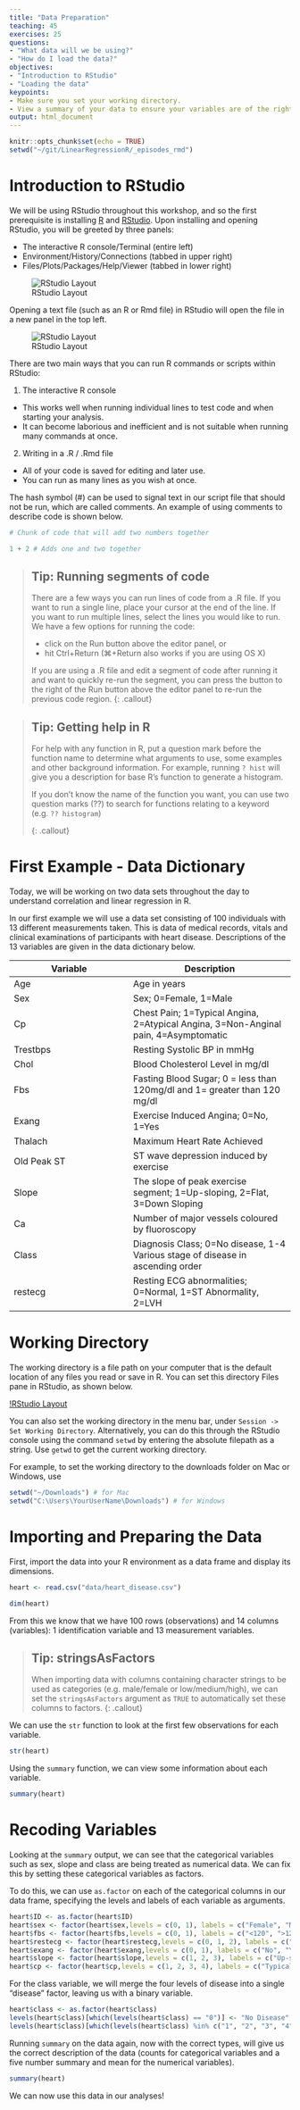 ```yaml
---
title: "Data Preparation"
teaching: 45
exercises: 25
questions:
- "What data will we be using?"
- "How do I load the data?"
objectives:
- "Introduction to RStudio"
- "Loading the data"
keypoints:
- Make sure you set your working directory.
- View a summary of your data to ensure your variables are of the right type.
output: html_document
---
```


<script type="text/javascript" id="MathJax-script" async
  src="https://cdn.jsdelivr.net/npm/mathjax@3/es5/tex-mml-chtml.js">
</script>


```r
knitr::opts_chunk$set(echo = TRUE)
setwd("~/git/LinearRegressionR/_episodes_rmd")
```

# Introduction to RStudio

We will be using RStudio throughout this workshop, and so the first prerequisite is installing [R](https://www.r-project.org/) and [RStudio](https://www.rstudio.com/products/rstudio/).
Upon installing and opening RStudio, you will be greeted by three panels:

* The interactive R console/Terminal (entire left)
* Environment/History/Connections (tabbed in upper right)
* Files/Plots/Packages/Help/Viewer (tabbed in lower right)

![RStudio Layout](../fig/01-fig1.png)

Opening a text file (such as an R or Rmd file) in RStudio will open the file in a new panel in the top left.

![RStudio Layout](../fig/01-fig2.png)

There are two main ways that you can run R commands or scripts within RStudio:

1. The interactive R console
  * This works well when running individual lines to test code and when starting your analysis.
  * It can become laborious and inefficient and is not suitable when running many commands at once.
2. Writing in a .R / .Rmd file
  * All of your code is saved for editing and later use.
  * You can run as many lines as you wish at once.
  
The hash symbol (#) can be used to signal text in our script file that should not be run, which are called comments.
An example of using comments to describe code is shown below.

```r
# Chunk of code that will add two numbers together

1 + 2 # Adds one and two together
```


> ## Tip: Running segments of code
>
> There are a few ways you can run lines of code from a .R file.
> If you want to run a single line, place your cursor at the end of the line. If you want to run multiple lines, select the lines you would like to run.
> We have a few options for running the code:
>
> * click on the Run button above the editor panel, or
> * hit Ctrl+Return (⌘+Return also works if you are using OS X)
> 
> If you are using a .R file and edit a segment of code after running it and want to quickly re-run the segment, you can press the button to the right of the Run button above the editor panel to re-run the previous code region.
{: .callout}

> ## Tip: Getting help in R
>
> For help with any function in R, put a question mark before the function name to determine what arguments to use, some examples and other background information. 
For example, running `? hist` will give you a description for base R's function to generate a histogram.
>
> If you don't know the name of the function you want, you can use two question marks (??) to search for functions relating to a keyword (e.g. `?? histogram`)
> 
{: .callout}

# First Example - Data Dictionary

Today, we will be working on two data sets throughout the day to understand correlation and linear regression in R.

In our first example we will use a data set consisting of 100 individuals with 13 different measurements taken.
This is data of medical records, vitals and clinical examinations of participants with heart disease. 
Descriptions of the 13 variables are given in the data dictionary below.

Variable    | Description
--------    | -----------
Age         | Age in years
Sex         | Sex; 0=Female, 1=Male
Cp          | Chest Pain; 1=Typical Angina, 2=Atypical Angina, 3=Non-Anginal pain, 4=Asymptomatic
Trestbps    | Resting Systolic BP in mmHg
Chol        | Blood Cholesterol Level in mg/dl
Fbs         | Fasting Blood Sugar;  0 =  less than 120mg/dl  and 1= greater than 120 mg/dl
Exang       | Exercise Induced Angina;  0=No, 1=Yes
Thalach     | Maximum Heart Rate Achieved
Old Peak ST | ST wave depression induced by exercise
Slope       | The slope of peak exercise segment;  1=Up-sloping, 2=Flat, 3=Down Sloping
Ca          | Number of major vessels coloured by fluoroscopy
Class       | Diagnosis Class; 0=No disease, 1-4 Various stage of disease in ascending order
restecg     | Resting ECG abnormalities; 0=Normal, 1=ST Abnormality, 2=LVH

# Working Directory

The working directory is a file path on your computer that is the default location of any files you read or save in R.
You can set this directory Files pane in RStudio, as shown below.

[!RStudio Layout](../fig/01-fig3.png)

You can also set the working directory in the menu bar, under `Session -> Set Working Directory`.
Alternatively, you can do this through the RStudio console using the command `setwd` by entering the absolute filepath as a string.
Use `getwd` to get the current working directory.

For example, to set the working directory to the downloads folder on Mac or Windows, use

```r
setwd("~/Downloads") # for Mac
setwd("C:\Users\YourUserName\Downloads") # for Windows
```

# Importing and Preparing the Data

First, import the data into your R environment as a data frame and display its dimensions.

```r
heart <- read.csv("data/heart_disease.csv")

dim(heart)
```

From this we know that we have 100 rows (observations) and 14 columns (variables): 1 identification variable and 13 measurement variables. 

> ## Tip: stringsAsFactors
>
> When importing data with columns containing character strings to be used as categories (e.g. male/female or low/medium/high), we can set the `stringsAsFactors` argument as `TRUE` to automatically set these columns to factors.
{: .callout}

We can use the `str` function to look at the first few observations for each variable.

```r
str(heart)
```

Using the `summary` function, we can view some information about each variable.

```r
summary(heart)
```

# Recoding Variables

Looking at the `summary` output, we can see that the categorical variables such as sex, slope and class are being treated as numerical data. We can fix this by setting these categorical variables as factors.

To do this, we can use `as.factor` on each of the categorical columns in our data frame, specifying the levels and labels of each variable as arguments.

```r
heart$ID <- as.factor(heart$ID)
heart$sex <- factor(heart$sex,levels = c(0, 1), labels = c("Female", "Male"))
heart$fbs <- factor(heart$fbs,levels = c(0, 1), labels = c("<120", ">120"))
heart$restecg <- factor(heart$restecg,levels = c(0, 1, 2), labels = c("Normal", "ST Abnormality", "LVH"))
heart$exang <- factor(heart$exang,levels = c(0, 1), labels = c("No", "Yes"))
heart$slope <- factor(heart$slope,levels = c(1, 2, 3), labels = c("Up-sloping", "Flat", "Down-sloping"))
heart$cp <- factor(heart$cp,levels = c(1, 2, 3, 4), labels = c("Typical angina", "Atypical angina", "Non-Anginal pain", "Asymptomatic"))
```

For the class variable, we will merge the four levels of disease into a single "disease" factor, leaving us with a binary variable.

```r
heart$class <- as.factor(heart$class)
levels(heart$class)[which(levels(heart$class) == "0")] <- "No Disease"
levels(heart$class)[which(levels(heart$class) %in% c("1", "2", "3", "4"))] <- "Disease"
```

Running `summary` on the data again, now with the correct types, will give us the correct description of the data (counts for categorical variables and a five number summary and mean for the numerical variables).

```r
summary(heart)
```

We can now use this data in our analyses!
